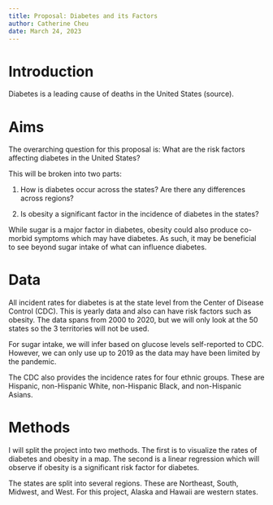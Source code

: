 ```yaml
---
title: Proposal: Diabetes and its Factors
author: Catherine Cheu
date: March 24, 2023
---
```


# Introduction

Diabetes is a leading cause of deaths in the United States (source).

# Aims

The overarching question for this proposal is: What are the risk factors affecting diabetes in the United States?

This will be broken into two parts:

1. How is diabetes occur across the states? Are there any differences across regions?

2. Is obesity a significant factor in the incidence of diabetes in the states?

While sugar is a major factor in diabetes, obesity could also produce co-morbid symptoms which may have diabetes. As such, it may be beneficial to see beyond sugar intake of what can influence diabetes.

# Data

All incident rates for diabetes is at the state level from the Center of Disease Control (CDC). This is yearly data and also can have risk factors such as obesity.
The data spans from 2000 to 2020, but we will only look at the 50 states so the 3 territories will not be used.

For sugar intake, we will infer based on glucose levels self-reported to CDC. However, we can only use up to 2019 as the data may have been limited by the pandemic.

The CDC also provides the incidence rates for four ethnic groups. These are Hispanic, non-Hispanic White, non-Hispanic Black, and non-Hispanic Asians.

# Methods

I will split the project into two methods. The first is to visualize the rates of diabetes and obesity in a map. The second is a linear regression which will observe if obesity is a significant risk factor for diabetes.

The states are split into several regions. These are Northeast, South, Midwest, and West. For this project, Alaska and Hawaii are western states.